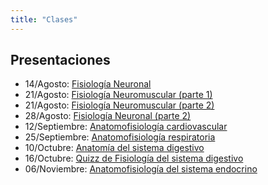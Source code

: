 ```yaml
---
title: "Clases"
---
```


## Presentaciones

-  14/Agosto: [Fisiología Neuronal](clases/08-14_fisiologia-neuronal.pdf)
-  21/Agosto: [Fisiología Neuromuscular (parte 1)](clases/08-21_fisiologia-neuromuscular-I.pdf)
-  21/Agosto: [Fisiología Neuromuscular (parte 2)](clases/08-21_fisiologia-neuromuscular-II.pdf)
-  28/Agosto: [Fisiología Neuronal (parte 2)](clases/08-28_fisiologia_neuronal_parte_II.pdf)
-  12/Septiembre: [Anatomofisiología cardiovascular](clases/09-11_anatomofisiologia_cardiovascular.pdf)
-  25/Septiembre: [Anatomofisiología respiratoria](clases/09-25_anatomofisiologia_respiratoria.pdf)
-  10/Octubre: [Anatomía del sistema digestivo](clases/10-09_anatomia_del_sistema_digestivo.pdf)
-  16/Octubre: [Quizz de Fisiología del sistema digestivo](clases/10-16_fisiologia-del-sistema-digestivo.pdf)
-  06/Noviembre: [Anatomofisiología del sistema endocrino](clases/11-06_fisiologia_del_sistema_endocrino.pdf)
